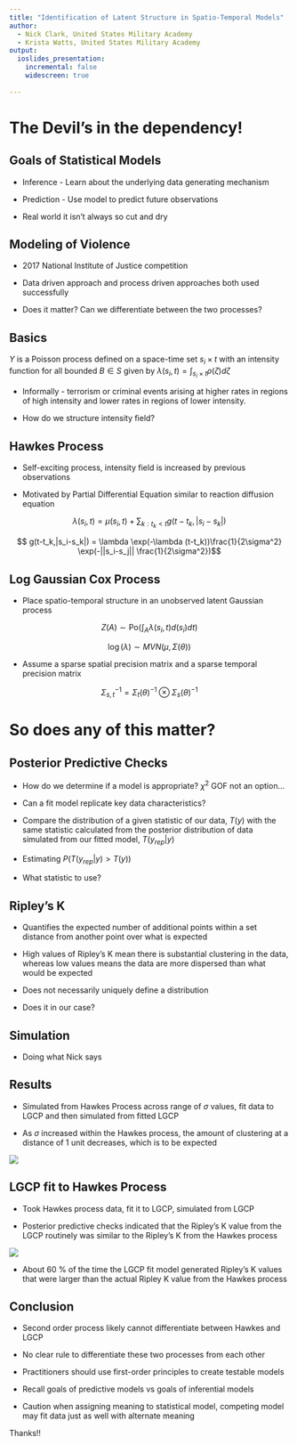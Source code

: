 ```yaml
---
title: "Identification of Latent Structure in Spatio-Temporal Models"
author: 
  - Nick Clark, United States Military Academy
  - Krista Watts, United States Military Academy  
output: 
  ioslides_presentation:
    incremental: false
    widescreen: true
    
---
```


# The Devil's in the dependency!

## Goals of Statistical Models

* Inference - Learn about the underlying data generating mechanism

* Prediction - Use model to predict future observations

* Real world it isn't always so cut and dry

## Modeling of Violence

* 2017 National Institute of Justice competition

* Data driven approach and process driven approaches both used successfully

* Does it matter? Can we differentiate between the two processes?

## Basics

$Y$ is a Poisson process defined on a space-time set $s_i \times t$ with an intensity function for all bounded $B \in S$ given by $\lambda(s_i,t) =  \int_{s_i \times t} \rho (\zeta) d\zeta$

* Informally - terrorism or criminal events arising at higher rates in regions of high intensity and lower rates in regions of lower intensity. 

* How do we structure intensity field?


## Hawkes Process

* Self-exciting process, intensity field is increased by previous observations

* Motivated by Partial Differential Equation similar to reaction diffusion equation

$$
\lambda(s_i,t) = \mu(s_i,t) + \sum_{k: t_k < t} g(t-t_k, |s_i - s_k|)$$


$$
    g(t-t_k,|s_i-s_k|) = \lambda \exp(-\lambda (t-t_k))\frac{1}{2\sigma^2} \exp(-||s_i-s_j|| \frac{1}{2\sigma^2})$$
    
    

## Log Gaussian Cox Process

* Place spatio-temporal structure in an unobserved latent Gaussian process

$$  Z(A) \sim \mbox{Po}\left(\int_A \lambda(s_i,t) d(s_i) dt\right)$$

$$     \log(\lambda) \sim MVN (\mu,\Sigma(\theta))$$

* Assume a sparse spatial precision matrix and a sparse temporal precision matrix



$$\Sigma_{s,t}^{-1} = \Sigma_t(\theta)^{-1} \otimes \Sigma_{s}(\theta)^{-1}$$


# So does any of this matter?

## Posterior Predictive Checks

* How do we determine if a model is appropriate? $\chi^2$ GOF not an option...

* Can a fit model replicate key data characteristics?

* Compare the distribution of a given statistic of our data, $T(y)$ with the same statistic calculated from the posterior distribution of data simulated from our fitted model, $T(y_{rep}|y)$

* Estimating $P(T(y_{rep}|y)>T(y))$

* What statistic to use?

## Ripley's K

* Quantifies the expected number of additional points within a set distance from another point over what is expected

* High values of Ripley's K mean there is substantial clustering in the data, whereas low values means the data are more dispersed than what would be expected

* Does not necessarily uniquely define a distribution

* Does it in our case?



## Simulation

* Doing what Nick says

## Results

* Simulated from Hawkes Process across range of $\sigma$ values, fit data to LGCP and then simulated from fitted LGCP

* As $\sigma$ increased within the Hawkes process, the amount of clustering at a distance of 1 unit decreases, which is to be expected


![](KVals.png)

## LGCP fit to Hawkes Process

* Took Hawkes process data, fit it to LGCP, simulated from LGCP

* Posterior predictive checks indicated that the Ripley's K value from the LGCP routinely was similar to the Ripley's K from the Hawkes process

![](PostPvals.png)

* About 60 \% of the time the LGCP fit model generated Ripley's K values that were larger than the actual Ripley K value from the Hawkes process


## Conclusion

* Second order process likely cannot differentiate between Hawkes and LGCP

* No clear rule to differentiate these two processes from each other

* Practitioners should use first-order principles to create testable models

* Recall goals of predictive models vs goals of inferential models

* Caution when assigning meaning to statistical model, competing model may fit data just as well with alternate meaning

Thanks!!
